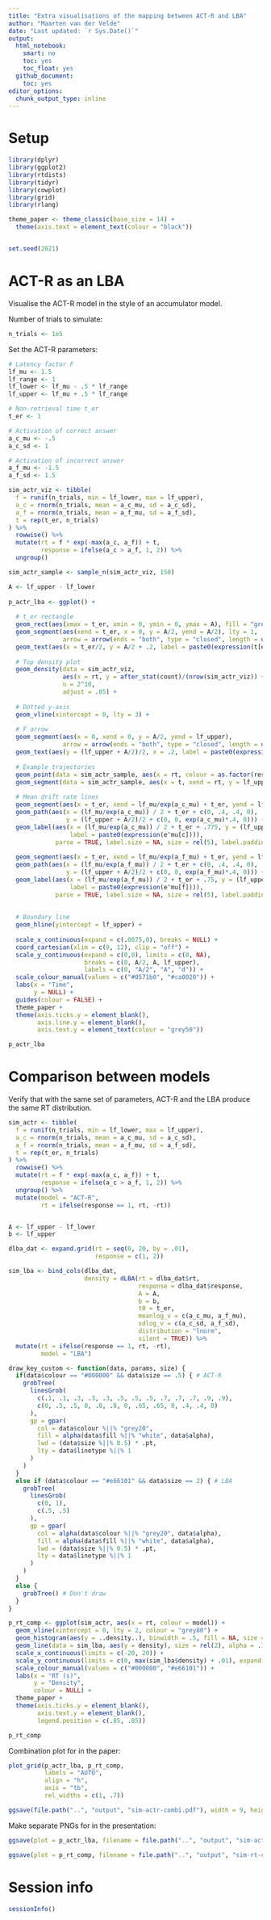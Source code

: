 ```yaml
---
title: "Extra visualisations of the mapping between ACT-R and LBA"
author: "Maarten van der Velde"
date: "Last updated: `r Sys.Date()`"
output:
  html_notebook:
    smart: no
    toc: yes
    toc_float: yes
  github_document:
    toc: yes
editor_options: 
  chunk_output_type: inline
---
```



# Setup
```r
library(dplyr)
library(ggplot2)
library(rtdists)
library(tidyr)
library(cowplot)
library(grid)
library(rlang)

theme_paper <- theme_classic(base_size = 14) + 
  theme(axis.text = element_text(colour = "black"))


set.seed(2021)
```


# ACT-R as an LBA

Visualise the ACT-R model in the style of an accumulator model.

Number of trials to simulate:
```r
n_trials <- 1e5
```

Set the ACT-R parameters:
```r
# Latency factor F
lf_mu <- 1.5
lf_range <- 1
lf_lower <- lf_mu - .5 * lf_range
lf_upper <- lf_mu + .5 * lf_range

# Non-retrieval time t_er
t_er <- 1

# Activation of correct answer
a_c_mu <- -.5
a_c_sd <- 1

# Activation of incorrect answer
a_f_mu <- -1.5
a_f_sd <- 1.5
```

```r
sim_actr_viz <- tibble(
  f = runif(n_trials, min = lf_lower, max = lf_upper),
  a_c = rnorm(n_trials, mean = a_c_mu, sd = a_c_sd),
  a_f = rnorm(n_trials, mean = a_f_mu, sd = a_f_sd),
  t = rep(t_er, n_trials)
) %>%
  rowwise() %>%
  mutate(rt = f * exp(-max(a_c, a_f)) + t,
         response = ifelse(a_c > a_f, 1, 2)) %>%
  ungroup()

sim_actr_sample <- sample_n(sim_actr_viz, 150)
```

```r
A <- lf_upper - lf_lower
    
p_actr_lba <- ggplot() +
  
  # t_er rectangle
  geom_rect(aes(xmax = t_er, xmin = 0, ymin = 0, ymax = A), fill = "grey80") +
  geom_segment(aes(xend = t_er, x = 0, y = A/2, yend = A/2), lty = 1,
               arrow = arrow(ends = "both", type = "closed", length = unit(2, "mm"))) +
  geom_text(aes(x = t_er/2, y = A/2 + .2, label = paste0(expression(t[er]))), parse = TRUE, size = rel(5)) +
  
  # Top density plot
  geom_density(data = sim_actr_viz,
               aes(x = rt, y = after_stat(count)/(nrow(sim_actr_viz)) + lf_upper, colour = as.factor(response)),
               n = 2^10,
               adjust = .05) +
  
  # Dotted y-axis
  geom_vline(xintercept = 0, lty = 3) +
  
  # F arrow
  geom_segment(aes(x = 0, xend = 0, y = A/2, yend = lf_upper),
               arrow = arrow(ends = "both", type = "closed", length = unit(2, "mm"))) +
  geom_text(aes(y = (lf_upper + A/2)/2, x = .2, label = paste0(expression(bar(F)))), parse = TRUE, size = rel(5)) +
  
  # Example trajectories
  geom_point(data = sim_actr_sample, aes(x = rt, colour = as.factor(response)), y = lf_upper, alpha = .25) +
  geom_segment(data = sim_actr_sample, aes(x = t, xend = rt, y = lf_upper - f, yend = lf_upper, colour = as.factor(response)), alpha = .1, lwd = rel(.5)) +
  
  # Mean drift rate lines
  geom_segment(aes(x = t_er, xend = lf_mu/exp(a_c_mu) + t_er, yend = lf_upper, y = lf_upper - lf_mu), colour = "#0571b0", lty = 1) +
  geom_path(aes(x = (lf_mu/exp(a_c_mu)) / 2 + t_er + c(0, .4, .4, 0),
                y = (lf_upper + A/2)/2 + c(0, 0, exp(a_c_mu)*.4, 0))) +
  geom_label(aes(x = (lf_mu/exp(a_c_mu)) / 2 + t_er + .775, y = (lf_upper + A/2)/2 + exp(a_c_mu)*.2,
                 label = paste0(expression(e^mu[c]))),
             parse = TRUE, label.size = NA, size = rel(5), label.padding = unit(.1, "lines")) +
  
  geom_segment(aes(x = t_er, xend = lf_mu/exp(a_f_mu) + t_er, yend = lf_upper, y = lf_upper - lf_mu), colour = "#ca0020", lty = 1) +
  geom_path(aes(x = (lf_mu/exp(a_f_mu)) / 2 + t_er + c(0, .4, .4, 0),
                y = (lf_upper + A/2)/2 + c(0, 0, exp(a_f_mu)*.4, 0))) +
  geom_label(aes(x = (lf_mu/exp(a_f_mu)) / 2 + t_er + .75, y = (lf_upper + A/2)/2 + exp(a_f_mu)*.2,
                 label = paste0(expression(e^mu[f]))),
             parse = TRUE, label.size = NA, size = rel(5), label.padding = unit(.1, "lines")) +
  
  
  # Boundary line
  geom_hline(yintercept = lf_upper) +
  
  scale_x_continuous(expand = c(.0075,0), breaks = NULL) +
  coord_cartesian(xlim = c(0, 12), clip = "off") +
  scale_y_continuous(expand = c(0,0), limits = c(0, NA),
                     breaks = c(0, A/2, A, lf_upper),
                     labels = c(0, "A/2", "A", "d")) +
  scale_colour_manual(values = c("#0571b0", "#ca0020")) +
  labs(x = "Time",
       y = NULL) +
  guides(colour = FALSE) +
  theme_paper +
  theme(axis.ticks.y = element_blank(),
        axis.line.y = element_blank(),
        axis.text.y = element_text(colour = "grey50"))

p_actr_lba
```


# Comparison between models
Verify that with the same set of parameters, ACT-R and the LBA produce the same RT distribution.

```r
sim_actr <- tibble(
  f = runif(n_trials, min = lf_lower, max = lf_upper),
  a_c = rnorm(n_trials, mean = a_c_mu, sd = a_c_sd),
  a_f = rnorm(n_trials, mean = a_f_mu, sd = a_f_sd),
  t = rep(t_er, n_trials)
) %>%
  rowwise() %>%
  mutate(rt = f * exp(-max(a_c, a_f)) + t,
         response = ifelse(a_c > a_f, 1, 2)) %>%
  ungroup() %>%
  mutate(model = "ACT-R",
         rt = ifelse(response == 1, rt, -rt))


A <- lf_upper - lf_lower
b <- lf_upper

dlba_dat <- expand.grid(rt = seq(0, 20, by = .01),
                        response = c(1, 2))

sim_lba <- bind_cols(dlba_dat,
                     density = dLBA(rt = dlba_dat$rt,
                                    response = dlba_dat$response,
                                    A = A,
                                    b = b,
                                    t0 = t_er,
                                    meanlog_v = c(a_c_mu, a_f_mu),
                                    sdlog_v = c(a_c_sd, a_f_sd),
                                    distribution = "lnorm",
                                    silent = TRUE)) %>%
  mutate(rt = ifelse(response == 1, rt, -rt),
         model = "LBA")
```


```r
draw_key_custom <- function(data, params, size) {
  if(data$colour == "#000000" && data$size == .5) { # ACT-R
    grobTree(
      linesGrob(
        c(.1, .1, .3, .3, .3, .5, .5, .5, .7, .7, .7, .9, .9),
        c(0, .5, .5, 0, .8, .8, 0, .65, .65, 0, .4, .4, 0)
      ),
      gp = gpar(
        col = data$colour %||% "grey20",
        fill = alpha(data$fill %||% "white", data$alpha),
        lwd = (data$size %||% 0.5) * .pt,
        lty = data$linetype %||% 1
      )
    )
  } 
  else if (data$colour == "#e66101" && data$size == 2) { # LBA
    grobTree(
      linesGrob(
        c(0, 1),
        c(.5, .5)
      ),
      gp = gpar(
        col = alpha(data$colour %||% "grey20", data$alpha),
        fill = alpha(data$fill %||% "white", data$alpha),
        lwd = (data$size %||% 0.5) * .pt,
        lty = data$linetype %||% 1
      )
    )
  }
  else {
    grobTree() # Don't draw
  }
}

p_rt_comp <- ggplot(sim_actr, aes(x = rt, colour = model)) +
  geom_vline(xintercept = 0, lty = 2, colour = "grey80") +
  geom_histogram(aes(y = ..density..), binwidth = .5, fill = NA, size = rel(.5), key_glyph = draw_key_custom) +
  geom_line(data = sim_lba, aes(y = density), size = rel(2), alpha = .7, key_glyph = draw_key_custom) +
  scale_x_continuous(limits = c(-20, 20)) +
  scale_y_continuous(limits = c(0, max(sim_lba$density) + .01), expand = c(0, 0)) +
  scale_colour_manual(values = c("#000000", "#e66101")) +
  labs(x = "RT (s)",
       y = "Density",
       colour = NULL) +
  theme_paper +
  theme(axis.ticks.y = element_blank(),
        axis.text.y = element_blank(),
        legend.position = c(.85, .85))

p_rt_comp
```


Combination plot for in the paper:
```r
plot_grid(p_actr_lba, p_rt_comp,
          labels = "AUTO",
          align = "h",
          axis = "tb",
          rel_widths = c(1, .7))

ggsave(file.path("..", "output", "sim-actr-combi.pdf"), width = 9, height = 3)
```

Make separate PNGs for in the presentation:
```r
ggsave(plot = p_actr_lba, filename = file.path("..", "output", "sim-actr-presentation.png"), width = 4.5, height = 3, dpi = 600)

ggsave(plot = p_rt_comp, filename = file.path("..", "output", "sim-rt-comparison-presentation.png"), width = 4.5, height = 3, dpi = 600)
```



# Session info
```r
sessionInfo()
```

